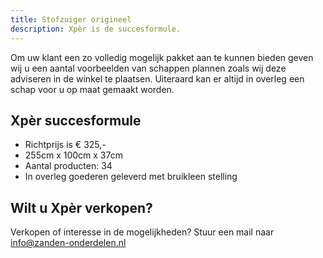 ```yaml
---
title: Stofzuiger origineel
description: Xpèr is de succesformule.
---
```




Om uw klant een zo volledig mogelijk pakket aan te kunnen bieden geven wij u een aantal voorbeelden van schappen plannen zoals wij deze adviseren in de winkel te plaatsen.
Uiteraard kan er altijd in overleg een schap voor u op maat gemaakt worden.

## Xpèr succesformule

- Richtprijs is € 325,-
- 255cm x 100cm x 37cm
- Aantal producten: 34
- In overleg goederen geleverd met bruikleen stelling

## Wilt u Xpèr verkopen?
Verkopen of interesse in de mogelijkheden?
Stuur een mail naar info@zanden-onderdelen.nl

<Image src={imageRek} width={imageRek.width} alt="" />
